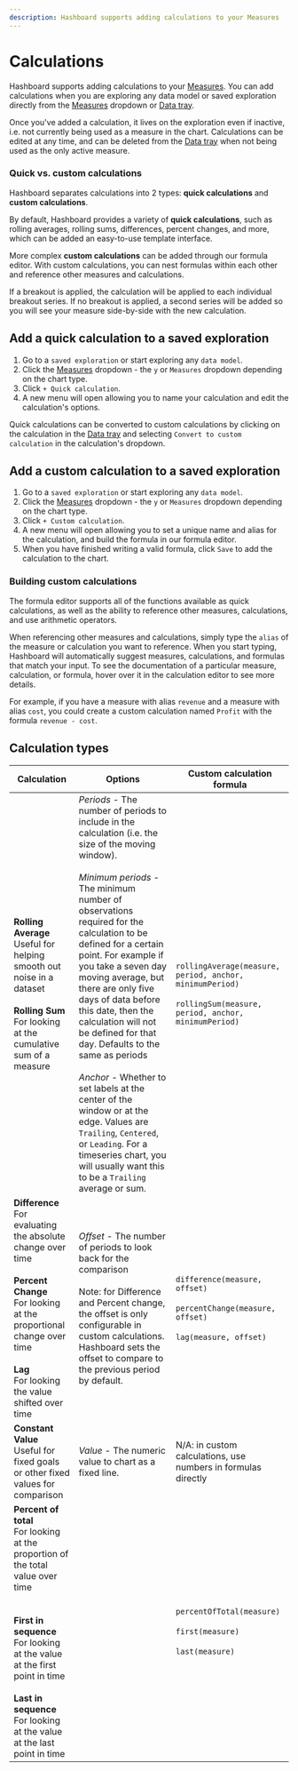 ```yaml
---
description: Hashboard supports adding calculations to your Measures
---
```



# Calculations

Hashboard supports adding calculations to your [Measures](/docs/data-modeling/measures).
You can add calculations when you are exploring any data model or saved exploration directly from the [Measures](/docs/data-modeling/measures) 
dropdown or [Data tray](docs/visualizing-data/data-tray).

Once you've added a calculation, it lives on the exploration even if inactive, i.e. not currently being used as a measure in the chart.
Calculations can be edited at any time, and can be deleted from the [Data tray](docs/visualizing-data/data-tray) when not being used as the only active measure.

### Quick vs. custom calculations

Hashboard separates calculations into 2 types: **quick calculations** and **custom calculations**.

By default, Hashboard provides a variety of **quick calculations**, such as rolling averages, rolling sums, differences, 
percent changes, and more, which can be added an easy-to-use template interface. 

More complex **custom calculations** can be added through our formula editor. 
With custom calculations, you can nest formulas within each other and reference other measures and calculations.

<Callout type="info">
  If a breakout is applied, the calculation will be applied to each individual
  breakout series. If no breakout is applied, a second series will be added so
  you will see your measure side-by-side with the new calculation.
</Callout>

## Add a quick calculation to a saved exploration

1. Go to a `saved exploration` or start exploring any `data model`.
2. Click the [Measures](/docs/data-modeling/measures) dropdown - the `y` or `Measures` dropdown depending on the chart type.
3. Click `+ Quick calculation`.
4. A new menu will open allowing you to name your calculation and edit the calculation's options.

Quick calculations can be converted to custom calculations by clicking on the calculation in the [Data tray](docs/visualizing-data/data-tray) 
and selecting `Convert to custom calculation` in the calculation's dropdown.

## Add a custom calculation to a saved exploration
1. Go to a `saved exploration` or start exploring any `data model`.
2. Click the [Measures](/docs/data-modeling/measures) dropdown - the `y` or `Measures` dropdown depending on the chart type.
3. Click `+ Custom calculation`.
4. A new menu will open allowing you to set a unique name and alias for the calculation, and build the formula in our formula editor.
5. When you have finished writing a valid formula, click `Save` to add the calculation to the chart. 

### Building custom calculations

The formula editor supports all of the functions available as quick calculations, 
as well as the ability to reference other measures, calculations, and use arithmetic operators.

When referencing other measures and calculations, simply type the `alias` of the measure or calculation you want to reference.
When you start typing, Hashboard will automatically suggest measures, calculations, and formulas that match your input.
To see the documentation of a particular measure, calculation, or formula, hover over it in the calculation editor to see more details.

For example, if you have a measure with alias `revenue` and a measure with alias `cost`, 
you could create a custom calculation named `Profit` with the formula `revenue - cost`. 

## Calculation types

| Calculation                                                                                                                                                                                                                                                     | Options                                                                                                                                                                                                                                                                                                                                                                                                                                                                                                                                                                                                                                                                | Custom calculation formula                                                                                           |
|-----------------------------------------------------------------------------------------------------------------------------------------------------------------------------------------------------------------------------------------------------------------|------------------------------------------------------------------------------------------------------------------------------------------------------------------------------------------------------------------------------------------------------------------------------------------------------------------------------------------------------------------------------------------------------------------------------------------------------------------------------------------------------------------------------------------------------------------------------------------------------------------------------------------------------------------------|----------------------------------------------------------------------------------------------------------------------|
| **Rolling Average** <br /> Useful for helping smooth out noise in a dataset <br /> <br /> **Rolling Sum** <br /> For looking at the cumulative sum of a measure                                                                                                         | _Periods_ - The number of periods to include in the calculation (i.e. the size of the moving window). <br /> <br /> _Minimum periods_ - The minimum number of observations required for the calculation to be defined for a certain point. For example if you take a seven day moving average, but there are only five days of data before this date, then the calculation will not be defined for that day. Defaults to the same as periods <br /> <br /> _Anchor_ - Whether to set labels at the center of the window or at the edge. Values are `Trailing`, `Centered`, or `Leading`. For a timeseries chart, you will usually want this to be a `Trailing` average or sum. | `rollingAverage(measure, period, anchor, minimumPeriod)`<br /><br />`rollingSum(measure, period, anchor, minimumPeriod)` |
| **Difference** <br /> For evaluating the absolute change over time<br /> <br /> **Percent Change** <br /> For looking at the proportional change over time<br /><br />**Lag**<br /> For looking the value shifted over time                                                   | _Offset_ - The number of periods to look back for the comparison<br /><br />Note: for Difference and Percent change, the offset is only configurable in custom calculations.<br />Hashboard sets the offset to compare to the previous period by default.                                                                                                                                                                                                                                                                                                                                                                                                                    | `difference(measure, offset)`<br /><br />`percentChange(measure, offset)`<br /><br />`lag(measure, offset)`                  |
| **Constant Value** <br /> Useful for fixed goals or other fixed values for comparison                                                                                                                                                                             | _Value_ - The numeric value to chart as a fixed line.                                                                                                                                                                                                                                                                                                                                                                                                                                                                                                                                                                                                                  | N/A: in custom calculations, use numbers in formulas directly                                                        |
| **Percent of total**<br /> For looking at the proportion of the total value over time<br /><br /><br />**First in sequence**<br /> For looking at the value at the first point in time<br /><br />**Last in sequence**<br /> For looking at the value at the last point in time |                                                                                                                                                                                                                                                                                                                                                                                                                                                                                                                                                                                                                                                                        | `percentOfTotal(measure)`<br /><br />`first(measure)`<br /><br />`last(measure)`                                             |